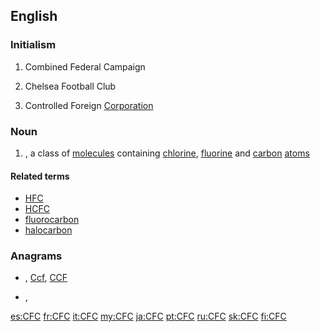 ==English==

===Initialism===
{{rfc-header|Initialism}}
{{head|en|initialism}}

# {{lb|en|US}} Combined Federal Campaign
# {{lb|en|soccer}} Chelsea Football Club
# {{lb|en|business}} Controlled Foreign [[corporation|Corporation]]

===Noun===
{{en-noun}}

# {{lb|en|organic chemistry}} {{initialism of|lang=en|chlorofluorocarbon}}, a class of [[molecule]]s containing [[chlorine]], [[fluorine]] and [[carbon]] [[atom]]s

====Related terms====
{{sense|chlorofluorocarbon}}
* [[HFC]]
* [[HCFC]]
* [[fluorocarbon]]
* [[halocarbon]]

===Anagrams===
* {{l|en|ccf}} , [[Ccf#English|Ccf]], [[CCF#English|CCF]]
* {{l|en|fcc}}, {{l|en|FCC}}

[[es:CFC]]
[[fr:CFC]]
[[it:CFC]]
[[my:CFC]]
[[ja:CFC]]
[[pt:CFC]]
[[ru:CFC]]
[[sk:CFC]]
[[fi:CFC]]